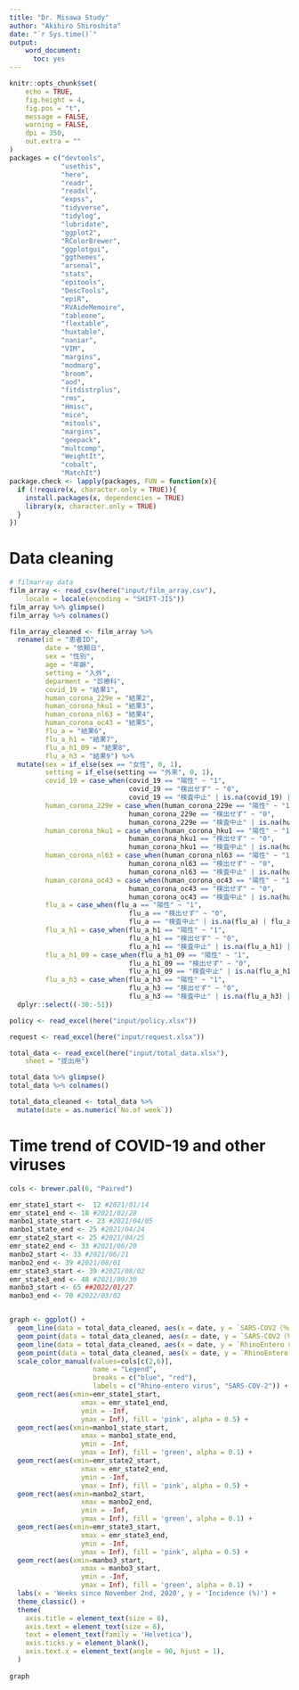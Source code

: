```yaml
---
title: "Dr. Misawa Study"
author: "Akihiro Shiroshita"
date: "`r Sys.time()`"
output: 
    word_document:
      toc: yes
---
```


```r
knitr::opts_chunk$set(
	echo = TRUE,
	fig.height = 4,
	fig.pos = "t",
	message = FALSE,
	warning = FALSE,
	dpi = 350,
	out.extra = ""
)
packages = c("devtools",
             "usethis",
             "here",
             "readr",
             "readxl",
             "expss",
             "tidyverse",
             "tidylog",
             "lubridate",
             "ggplot2",
             "RColorBrewer",
             "ggplotgui",
             "ggthemes",
             "arsenal",
             "stats",
             "epitools",
             "DescTools",
             "epiR",
             "RVAideMemoire",
             "tableone",
             "flextable",
             "huxtable",
             "naniar",
             "VIM",
             "margins",
             "modmarg",
             "broom",
             "aod",
             "fitdistrplus",
             "rms",
             "Hmisc",
             "mice",
             "mitools",
             "margins",
             "geepack",
             "multcomp",
             "WeightIt",
             "cobalt",
             "MatchIt")
package.check <- lapply(packages, FUN = function(x){
  if (!require(x, character.only = TRUE)){
    install.packages(x, dependencies = TRUE)
    library(x, character.only = TRUE)
  }
})

```

# Data cleaning  

```r
# filmarray data
film_array <- read_csv(here("input/film_array.csv"), 
    locale = locale(encoding = "SHIFT-JIS"))
film_array %>% glimpse()
film_array %>% colnames()

film_array_cleaned <- film_array %>% 
  rename(id = "患者ID",
         date = "依頼日",
         sex = "性別",
         age = "年齢",
         setting = "入外",
         deparment = "診療科",
         covid_19 = "結果1",
         human_corona_229e = "結果2",
         human_corona_hku1 = "結果3",
         human_corona_nl63 = "結果4",
         human_corona_oc43 = "結果5",
         flu_a = "結果6",
         flu_a_h1 = "結果7",
         flu_a_h1_09 = "結果8",
         flu_a_h3 = "結果9") %>% 
  mutate(sex = if_else(sex == "女性", 0, 1),
         setting = if_else(setting == "外来", 0, 1),
         covid_19 = case_when(covid_19 == "陽性" ~ "1",
                              covid_19 == "検出せず" ~ "0",
                              covid_19 == "検査中止" | is.na(covid_19) | covid_19 == "検体取消" ~ NA_character_),
         human_corona_229e = case_when(human_corona_229e == "陽性" ~ "1",
                              human_corona_229e == "検出せず" ~ "0",
                              human_corona_229e == "検査中止" | is.na(human_corona_229e) | human_corona_229e == "検体取消" ~ NA_character_),
         human_corona_hku1 = case_when(human_corona_hku1 == "陽性" ~ "1",
                              human_corona_hku1 == "検出せず" ~ "0",
                              human_corona_hku1 == "検査中止" | is.na(human_corona_hku1) | human_corona_hku1 == "検体取消" ~ NA_character_),
         human_corona_nl63 = case_when(human_corona_nl63 == "陽性" ~ "1",
                              human_corona_nl63 == "検出せず" ~ "0",
                              human_corona_nl63 == "検査中止" | is.na(human_corona_nl63) | human_corona_nl63 == "検体取消" ~ NA_character_),
         human_corona_oc43 = case_when(human_corona_oc43 == "陽性" ~ "1",
                              human_corona_oc43 == "検出せず" ~ "0",
                              human_corona_oc43 == "検査中止" | is.na(human_corona_oc43) | human_corona_oc43 == "検体取消" ~ NA_character_),
         flu_a = case_when(flu_a == "陽性" ~ "1",
                              flu_a == "検出せず" ~ "0",
                              flu_a == "検査中止" | is.na(flu_a) | flu_a == "検体取消" ~ NA_character_),
         flu_a_h1 = case_when(flu_a_h1 == "陽性" ~ "1",
                              flu_a_h1 == "検出せず" ~ "0",
                              flu_a_h1 == "検査中止" | is.na(flu_a_h1) | flu_a_h1 == "検体取消" ~ NA_character_),
         flu_a_h1_09 = case_when(flu_a_h1_09 == "陽性" ~ "1",
                              flu_a_h1_09 == "検出せず" ~ "0",
                              flu_a_h1_09 == "検査中止" | is.na(flu_a_h1_09) | flu_a_h1_09 == "検体取消" ~ NA_character_),
         flu_a_h3 = case_when(flu_a_h3 == "陽性" ~ "1",
                              flu_a_h3 == "検出せず" ~ "0",
                              flu_a_h3 == "検査中止" | is.na(flu_a_h3) | flu_a_h3 == "検体取消" ~ NA_character_)) %>% 
  dplyr::select((-30:-51))

policy <- read_excel(here("input/policy.xlsx"))

request <- read_excel(here("input/request.xlsx"))

total_data <- read_excel(here("input/total_data.xlsx"), 
    sheet = "提出用")

total_data %>% glimpse()
total_data %>% colnames()

total_data_cleaned <- total_data %>% 
  mutate(date = as.numeric(`No.of week`))

```

# Time trend of COVID-19 and other viruses  

```r
cols <- brewer.pal(6, "Paired")

emr_state1_start <-  12 #2021/01/14
emr_state1_end <- 18 #2021/02/28
manbo1_state_start <- 23 #2021/04/05
manbo1_state_end <- 25 #2021/04/24
emr_state2_start <- 25 #2021/04/25
emr_state2_end <- 33 #2021/06/20
manbo2_start <- 33 #2021/06/21
manbo2_end <- 39 #2021/08/01
emr_state3_start <- 39 #2021/08/02
emr_state3_end <- 48 #2021/09/30
manbo3_start <- 65 ##2022/01/27
manbo3_end <- 70 #2022/03/02


graph <- ggplot() +
  geom_line(data = total_data_cleaned, aes(x = date, y = `SARS-COV2（％）`, color = "red", group = 1)) +
  geom_point(data = total_data_cleaned, aes(x = date, y = `SARS-COV2（％）`, color = "red")) +
  geom_line(data = total_data_cleaned, aes(x = date, y = `RhinoEntero（％）`, color = "blue", group = 1)) +
  geom_point(data = total_data_cleaned, aes(x = date, y = `RhinoEntero（％）`, color = "blue")) + 
  scale_color_manual(values=cols[c(2,6)],
                     name = "Legend",
                     breaks = c("blue", "red"),
                     labels = c("Rhino-entero virus", "SARS-COV-2")) +
  geom_rect(aes(xmin=emr_state1_start,
                  xmax = emr_state1_end,
                  ymin = -Inf,
                  ymax = Inf), fill = 'pink', alpha = 0.5) +
  geom_rect(aes(xmin=manbo1_state_start,
                  xmax = manbo1_state_end,
                  ymin = -Inf,
                  ymax = Inf), fill = 'green', alpha = 0.1) +
  geom_rect(aes(xmin=emr_state2_start,
                  xmax = emr_state2_end,
                  ymin = -Inf,
                  ymax = Inf), fill = 'pink', alpha = 0.5) +
  geom_rect(aes(xmin=manbo2_start,
                  xmax = manbo2_end,
                  ymin = -Inf,
                  ymax = Inf), fill = 'green', alpha = 0.1) +
  geom_rect(aes(xmin=emr_state3_start,
                  xmax = emr_state3_end,
                  ymin = -Inf,
                  ymax = Inf), fill = 'pink', alpha = 0.5) +
  geom_rect(aes(xmin=manbo3_start,
                  xmax = manbo3_start,
                  ymin = -Inf,
                  ymax = Inf), fill = 'green', alpha = 0.1) +
  labs(x = 'Weeks since November 2nd, 2020', y = 'Incidence (%)') +
  theme_classic() +
  theme(
    axis.title = element_text(size = 8),
    axis.text = element_text(size = 6),
    text = element_text(family = 'Helvetica'),
    axis.ticks.y = element_blank(),
    axis.text.x = element_text(angle = 90, hjust = 1),
  ) 
  
graph
```

